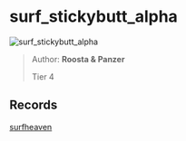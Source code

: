 
# surf_stickybutt_alpha

![surf_stickybutt_alpha](https://raw.githubusercontent.com/Sayt123/SurfMapPics/Maps-and-bonuses/csgo/surf_stickybutt_alpha.jpg)

> Author: **Roosta & Panzer**
>
> Tier 4

## Records

[surfheaven](https://surfheaven.eu/map/surf_stickybutt_alpha)
